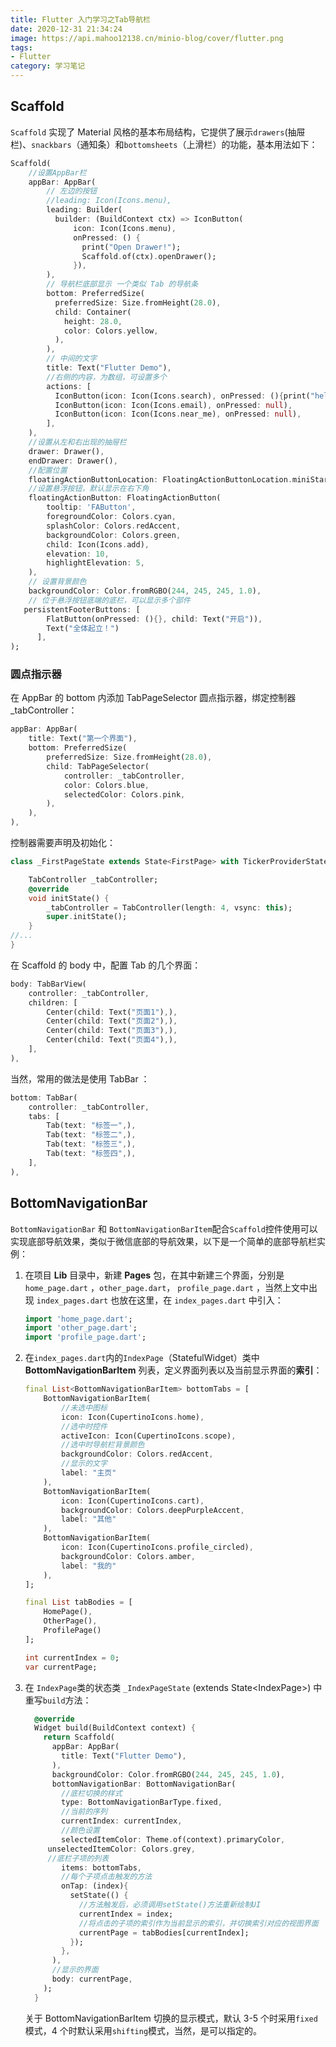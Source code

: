 ```yaml
---
title: Flutter 入门学习之Tab导航栏
date: 2020-12-31 21:34:24
image: https://api.mahoo12138.cn/minio-blog/cover/flutter.png
tags: 
- Flutter
category: 学习笔记
---
```


## Scaffold

`Scaffold` 实现了 Material 风格的基本布局结构，它提供了展示`drawers`(抽屉栏)、`snackbars`（通知条）和`bottomsheets`（上滑栏）的功能，基本用法如下：

```dart
Scaffold(
    //设置AppBar栏 
    appBar: AppBar(
        // 左边的按钮
        //leading: Icon(Icons.menu),
        leading: Builder(
          builder: (BuildContext ctx) => IconButton(
              icon: Icon(Icons.menu),
              onPressed: () {
                print("Open Drawer!");
                Scaffold.of(ctx).openDrawer();
              }),
        ),
        // 导航栏底部显示 一个类似 Tab 的导航条
        bottom: PreferredSize(
          preferredSize: Size.fromHeight(28.0),
          child: Container(
            height: 28.0,
            color: Colors.yellow,
          ),
        ),
        // 中间的文字
        title: Text("Flutter Demo"),
        //右侧的内容，为数组，可设置多个
        actions: [
          IconButton(icon: Icon(Icons.search), onPressed: (){print("hello");}),
          IconButton(icon: Icon(Icons.email), onPressed: null),
          IconButton(icon: Icon(Icons.near_me), onPressed: null),
        ],
    ),
    //设置从左和右出现的抽屉栏
    drawer: Drawer(),
  	endDrawer: Drawer(),
    //配置位置
    floatingActionButtonLocation: FloatingActionButtonLocation.miniStartFloat,
    //设置悬浮按钮，默认显示在右下角
    floatingActionButton: FloatingActionButton(
    	tooltip: 'FAButton',
        foregroundColor: Colors.cyan,
        splashColor: Colors.redAccent,
        backgroundColor: Colors.green,
        child: Icon(Icons.add),
		elevation: 10,
        highlightElevation: 5,
    ),
    // 设置背景颜色
    backgroundColor: Color.fromRGBO(244, 245, 245, 1.0),
    // 位于悬浮按钮底端的底栏，可以显示多个部件
   persistentFooterButtons: [
        FlatButton(onPressed: (){}, child: Text("开启")),
        Text("全体起立！")
      ],
);
```

### 圆点指示器

在 AppBar 的 bottom 内添加 TabPageSelector 圆点指示器，绑定控制器 _tabController：

```dart
appBar: AppBar(
    title: Text("第一个界面"),
    bottom: PreferredSize(
        preferredSize: Size.fromHeight(28.0),
        child: TabPageSelector(
            controller: _tabController,
            color: Colors.blue,
            selectedColor: Colors.pink,
        ),
    ),
),
```

控制器需要声明及初始化：

```dart
class _FirstPageState extends State<FirstPage> with TickerProviderStateMixin {

    TabController _tabController;
    @override
    void initState() {
        _tabController = TabController(length: 4, vsync: this);
        super.initState();
    }
//...
}
```

在 Scaffold 的 body 中，配置 Tab 的几个界面：

```dart
body: TabBarView(
    controller: _tabController,
    children: [
        Center(child: Text("页面1"),),
        Center(child: Text("页面2"),),
        Center(child: Text("页面3"),),
        Center(child: Text("页面4"),),
    ],
),
```

当然，常用的做法是使用 TabBar ：

```dart
bottom: TabBar(
    controller: _tabController,
    tabs: [
        Tab(text: "标签一",),
        Tab(text: "标签二",),
        Tab(text: "标签三",),
        Tab(text: "标签四",),
    ],
),
```



## BottomNavigationBar

`BottomNavigationBar` 和 `BottomNavigationBarItem`配合`Scaffold`控件使用可以实现底部导航效果，类似于微信底部的导航效果，以下是一个简单的底部导航栏实例：

1. 在项目 **Lib** 目录中，新建 **Pages** 包，在其中新建三个界面，分别是`home_page.dart` ，`other_page.dart`， `profile_page.dart` ，当然上文中出现 `index_pages.dart` 也放在这里，在 `index_pages.dart` 中引入：

   ```dart
   import 'home_page.dart';
   import 'other_page.dart';
   import 'profile_page.dart';
   ```

2. 在`index_pages.dart`内的`IndexPage`（StatefulWidget）类中 **BottomNavigationBarItem** 列表，定义界面列表以及当前显示界面的**索引**：

   ```dart
   final List<BottomNavigationBarItem> bottomTabs = [
       BottomNavigationBarItem(
           //未选中图标
           icon: Icon(CupertinoIcons.home),
           //选中时控件
           activeIcon: Icon(CupertinoIcons.scope),
           //选中时导航栏背景颜色
           backgroundColor: Colors.redAccent,
           //显示的文字
           label: "主页"
       ),
       BottomNavigationBarItem(
           icon: Icon(CupertinoIcons.cart),
           backgroundColor: Colors.deepPurpleAccent,
           label: "其他"
       ),
       BottomNavigationBarItem(
           icon: Icon(CupertinoIcons.profile_circled),
           backgroundColor: Colors.amber,
           label: "我的"
       ),
   ];
   
   final List tabBodies = [
       HomePage(),
       OtherPage(),
       ProfilePage()
   ];
   
   int currentIndex = 0;
   var currentPage;
   ```

3. 在 `IndexPage`类的状态类 `_IndexPageState` (extends State\<IndexPage\>) 中重写`build`方法：

   ```dart
     @override
     Widget build(BuildContext context) {
       return Scaffold(
         appBar: AppBar(
           title: Text("Flutter Demo"),
         ),
         backgroundColor: Color.fromRGBO(244, 245, 245, 1.0),
         bottomNavigationBar: BottomNavigationBar(
           //底栏切换的样式
           type: BottomNavigationBarType.fixed,
           //当前的序列
           currentIndex: currentIndex,
           //颜色设置
           selectedItemColor: Theme.of(context).primaryColor,
       	unselectedItemColor: Colors.grey,
   		//底栏子项的列表
           items: bottomTabs,
           //每个子项点击触发的方法
           onTap: (index){
             setState(() {
               //方法触发后，必须调用setState()方法重新绘制UI
               currentIndex = index;
               //将点击的子项的索引作为当前显示的索引，并切换索引对应的视图界面
               currentPage = tabBodies[currentIndex];
             });
           },
         ),
         //显示的界面
         body: currentPage,
       );
     }
   ```

   关于 BottomNavigationBarItem 切换的显示模式，默认 3-5 个时采用`fixed`模式，4 个时默认采用`shifting`模式，当然，是可以指定的。
